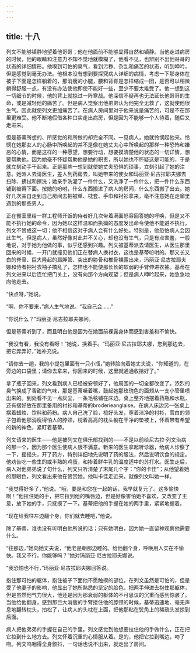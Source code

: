 ```yaml
---
---
---
```

title: 十八
---



列文不能够镇静地望着他哥哥；他在他面前不能够显得自然和镇静。当他走进病房的时候，他的眼睛和注意力不知不觉地就模糊了，他看不见，也辨别不出他哥哥的状态的详细情形。他嗅到可怕的臭气，看到污秽、杂乱和痛苦的状态，听到呻吟，但是感觉到毫无办法。他根本没有想到要探究病人详细的病情，考虑一下那身体在被子下面是怎样躺着的，那消瘦的小腿，腰和背脊是怎样缩成一团，是否可以稍微躺得舒服一点，有没有办法使他即使不能好一些，至少不要太难受了。他一想到这一切细节的时候，他的背上就掠过一阵寒战。他深信不疑再也无法延长他哥哥的生命，或是减轻他的痛苦了。但是病人觉察出他弟弟认为他完全无救了，这就使他很生气。因此就使列文更加痛苦了。在病人房间里对于他来说是痛苦的，可是不在那里更难受。他不断地假借各种口实走出病房，但是因为不能够一个人待着，随后又走进来。

但是基蒂所想的、所感觉的和所做的却完全不同。一见病人，她就怜悯起他来。怜悯在她那女人的心肠中所唤起的并不是像在她丈夫心中所唤起的那样一种恐怖和嫌恶的心情，而是这样的一种愿望，想要行动，想要摸清楚他的状态的一切详情，想要帮助他。因为她毫不怀疑帮助他是她的职责，所以她也不怀疑这是可能的，于是就立刻动手干起来。正是那些一想到就使她丈夫恐惧的琐事，立刻引起了她的注意。她派人去请医生，差人到药房去，叫她带来的使女和玛丽亚·尼古拉耶夫娜去扫除、拂拭和擦洗；她亲手洗灌了一件什么，又洗净了一件什么，把一件什么东西铺到被褥下面。按她的吩咐，什么东西搬进了病人的房间，什么东西搬了出去。她好几次亲自走到自己房间去把被单、枕套、手巾和衬衫拿来，毫不注意她在走廊里遇到的那些男人。

正在餐室里给一群工程师开饭的侍者好几次带着满面怒容回答她的呼唤，但是又不能不执行她的命令，因为她以这样温和而执拗的态度发出命令使他不能避不执行。列文不赞成这一切；他不相信这对于病人会有什么好处。特别是，他恐怕病人会因此生气。但是病人，虽然好像对此并不关心，却也没有生气，只是有点害羞，一般地说，对于她为他做的事，似乎还感到兴趣。列文被基蒂派去请医生，从医生那里回来的时候，一开门就撞见他们正在替病人换衬衣，这也是基蒂吩咐的。那又长又白的脊骨、巨大隆起的肩胛管、突出的胁骨和椎骨裸露出来，玛丽亚·尼古拉耶夫娜和侍者把衬衣袖子搞乱了，怎样也不能使那长长的软弱的手臂伸进衣袖。基蒂在列文进来以后连忙把门关上，没有向那个方向观望；但是病人呻吟起来，她急急地向他走去。

“快点呀，”她说。

“啊，你不要来，”病人生气地说。“我自己会……”

“你说什么？”玛丽亚·尼古拉耶夫娜问。

但是基蒂听到了，而且明白他是因为在她面前裸露身体而感到害羞和不愉快。

“我没有看，我没有看呀！”她说，换着手。“玛丽亚·尼古拉耶夫娜，您到那边去，把它弄弄好，”她补充说。

“请你去一趟，我的小提包里面有一只小瓶，”她转脸向着她丈夫说，“你知道的，在旁边的口袋里；请你去拿来，你回来的时候，这里就通通收拾好了。”

拿了瓶子回来，列文看到病人已经被安顿好了，他周围的一切全都改变了。浓烈的臭气换成了香甜的气味，那是基蒂噘着嘴，鼓起她那玫瑰色的面颊从一支小管里喷出来的。到处看不见一点灰尘，一条毛毯铺在床边。桌上整齐地摆着药瓶和水瓶，还有摺好放在那里备用的衬衫和基蒂的broderieanglaise。在病人床边另一张桌上摆着蜡烛、饮料和药粉。病人自己洗了脸，梳好头发，穿着洁净的衬衫，雪白的领子包着他那消瘦得怕人的脖颈，枕着高高的枕头躺在干净的垫被上，怀着带有希望的新的神色，紧盯着基蒂。

列文请来的医生——他是被列文在俱乐部找到的——不是以前给尼古拉·列文治病的那一个，因为那个医生使病人很不满意。新来的医生拿起听诊器，给病人诊察了一下，摇摇头，开了药方，特别详细地先说明了药的服法，然后说明饮食的规定。他劝告吃一些生的或半熟的鸡蛋，和掺着鲜牛乳的温度适中的苏打水。医生走后，病人对他弟弟说了句什么，列文只听清楚了末尾几个字：“你的卡佳”；从他望着她的那眼色，列文看出来他在赞赏她。他叫卡佳走近来，就像列文叫她一样。

“我觉得好多了，”他说。“哦，要是和您在一起的话，我早就复元了。这多愉快啊！”他拉住她的手，把它拉到他的嘴唇边，但是好像害怕她不喜欢，又改变了主意，放下她的手，只抚摸了一下。基蒂把他的手握在她的两手里，紧紧地握着。

“现在给我往左边翻个身，你们就去睡吧，”他说。

除了基蒂，谁也没有听明白他所说的话；只有她明白，因为她一直留神观察他需要什么。

“往那边，”她向她丈夫说，“他老是朝那边睡的。给他翻个身，呼唤用人实在不愉快。我又不行。你能够吗？”她对玛丽亚·尼古拉耶夫娜说。

“我恐怕也不行，”玛丽亚·尼古拉耶夫娜回答说。

抱住那可怕的躯体，抱住被子下面他不愿触摸的部位，在列文虽然是可怕的，但是受了他妻子的影响，他显出了她所熟悉的坚定的脸色，把两手伸进去抱住那躯体，但是虽然他气力很大，他还是因为那衰弱的躯体的不可思议的沉重而感到惊骇了。当他给他翻身，感到那巨大消瘦的手臂搂住他的脖颈的时候，基蒂迅速地、毫无声息地翻转枕头，拍松了，让病人的头枕在上面，把他那粘在鬓角上的稀疏头发掠到后面。

病人把他弟弟的手握在自己的手里。列文感觉到他想要拉住他的手做什么，正在把它拉到什么地方去。列文怀着沉重的心情服从着。是的，他把它拉到嘴边，吻了吻。列文呜咽得全身颤抖，一句话也说不出来，就走出了房间。
